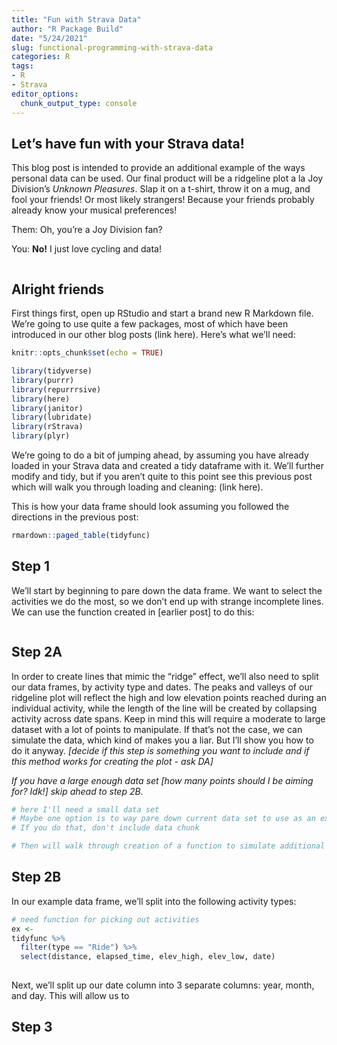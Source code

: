 ```yaml
---
title: "Fun with Strava Data"
author: "R Package Build"
date: "5/24/2021"
slug: functional-programming-with-strava-data
categories: R
tags:
- R
- Strava
editor_options: 
  chunk_output_type: console
---
```


## Let's have fun with your Strava data!

This blog post is intended to provide an additional example of the ways personal data can be used. Our final product will be a ridgeline plot a la Joy Division's *Unknown Pleasures*. Slap it on a t-shirt, throw it on a mug, and fool your friends! Or most likely strangers! Because your friends probably already know your musical preferences!

Them: Oh, you're a Joy Division fan? 

You: **No!** I just love cycling and data!

```r

```

## Alright friends

First things first, open up RStudio and start a brand new R Markdown file. We're going to use quite a few packages, most of which have been introduced in our other blog posts (link here). Here's what we'll need:

```r
knitr::opts_chunk$set(echo = TRUE)

library(tidyverse)
library(purrr)
library(repurrrsive)
library(here)
library(janitor)
library(lubridate)
library(rStrava)
library(plyr)
```

We're going to do a bit of jumping ahead, by assuming you have already loaded in your Strava data and created a tidy dataframe with it. We'll further modify and tidy, but if you aren't quite to this point see this previous post which will walk you through loading and cleaning: (link here).

This is how your data frame should look assuming you followed the directions in the previous post:

```r
rmardown::paged_table(tidyfunc)
```

## Step 1

We'll start by beginning to pare down the data frame. We want to select the activities we do the most, so we don't end up with strange incomplete lines. We can use the function created in [earlier post] to do this:

```r

```

## Step 2A

In order to create lines that mimic the "ridge" effect, we'll also need to split our data frames, by activity type and dates. The peaks and valleys of our ridgeline plot will reflect the high and low elevation points reached during an individual activity, while the length of the line will be created by collapsing activity across date spans. Keep in mind this will require a moderate to large dataset with a lot of points to manipulate. If that's not the case, we can simulate the data, which kind of makes you a liar. But I'll show you how to do it anyway. *[decide if this step is something you want to include and if this method works for creating the plot - ask DA]*

*If you have a large enough data set [how many points should I be aiming for? Idk!] skip ahead to step 2B.*

```r
# here I'll need a small data set
# Maybe one option is to way pare down current data set to use as an example
# If you do that, don't include data chunk

# Then will walk through creation of a function to simulate additional data 
```

## Step 2B

In our example data frame, we'll split into the following activity types: 

```r
# need function for picking out activities
ex <-
tidyfunc %>% 
  filter(type == "Ride") %>% 
  select(distance, elapsed_time, elev_high, elev_low, date)
  
```

Next, we'll split up our date column into 3 separate columns: year, month, and day. This will allow us to 

## Step 3